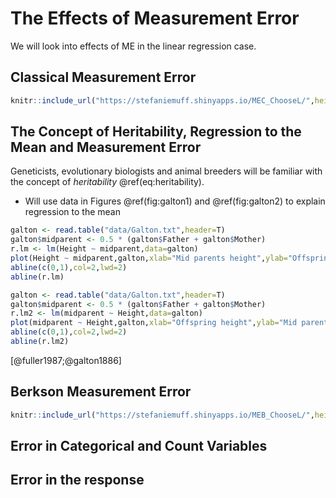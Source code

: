 # The Effects of Measurement Error

We will look into effects of ME in the linear regression case.

## Classical Measurement Error

 
```r
knitr::include_url("https://stefaniemuff.shinyapps.io/MEC_ChooseL/",height = "600px")
```


## The Concept of Heritability, Regression to the Mean and Measurement Error  {#sec:heritability}

Geneticists, evolutionary biologists and animal breeders will be familiar with the concept of *heritability* \@ref(eq:heritability).


\begin{equation}
h^2 = \frac{\sigma_A^2}{\sigma_A^2 + \sigma_E^2}
(\#eq:heritability)
\end{equation}

- Will use data in Figures \@ref(fig:galton1) and \@ref(fig:galton2) to explain regression to the mean

```r
galton <- read.table("data/Galton.txt",header=T)
galton$midparent <- 0.5 * (galton$Father + galton$Mother)
r.lm <- lm(Height ~ midparent,data=galton)
plot(Height ~ midparent,galton,xlab="Mid parents height",ylab="Offspring height",xlim=c(60,74))
abline(c(0,1),col=2,lwd=2)
abline(r.lm)
```

```r
galton <- read.table("data/Galton.txt",header=T)
galton$midparent <- 0.5 * (galton$Father + galton$Mother)
r.lm2 <- lm(midparent ~ Height,data=galton)
plot(midparent ~ Height,galton,xlab="Offspring height",ylab="Mid parents height",xlim=c(60,74))
abline(c(0,1),col=2,lwd=2)
abline(r.lm2)
```

[@fuller1987;@galton1886]


## Berkson Measurement Error

```r
knitr::include_url("https://stefaniemuff.shinyapps.io/MEB_ChooseL/",height = "600px")
```


## Error in Categorical and Count Variables



## Error in the response

